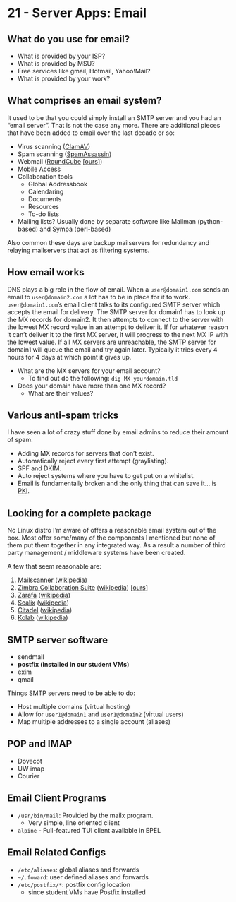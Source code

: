 # 21 - Server Apps: Email {#unit-21}

<!-- __Related Resources__: -->

<!-- | Type | Content | -->
<!-- | :-- | :-- | -->
<!-- | Screencast | [21-email-intro.webm](https://www.cs.montana.edu/users/sdowdle/csci351/videos/21-email-intro.webm)`r newLine()`[21-email-intro.mp4](https://www.cs.montana.edu/users/sdowdle/csci351/videos/21-email-intro.mp4) | -->
<!-- | Original Docs | [PDF](21/Tuesday - 16MAR - Server apps_ Email - Systems Administration.pdf) - [HTML](21/email.html) | -->
<!-- | Resources | -LaUSAH: Chapter 18, Electronic Mail`r newLine()`- LaUSAH: Chapter 16, DNS: The Domain Name System, MX records`r newLine()`- RHEL7 System Administators Guide, Chapter 15, Mail Servers (PDF) | -->

## What do you use for email?

- What is provided by your ISP?
- What is provided by MSU?
- Free services like gmail, Hotmail, Yahoo!Mail?
- What is provided by your work?

## What comprises an email system?

It used to be that you could simply install an SMTP server and you had an "email server". That is not the case any more. There are additional pieces that have been added to email over the last decade or so:

- Virus scanning ([ClamAV](http://www.clamav.net/))
- Spam scanning ([SpamAssassin](http://spamassassin.apache.org/))
- Webmail ([RoundCube](http://roundcube.net/) [[ours](https://www.cs.montana.edu/roundcubemail)])
- Mobile Access
- Collaboration tools
  - Global Addressbook
  - Calendaring
  - Documents
  - Resources
  - To-do lists
- Mailing lists? Usually done by separate software like Mailman (python-based) and Sympa (perl-based)

Also common these days are backup mailservers for redundancy and relaying mailservers that act as filtering systems.

## How email works

DNS plays a big role in the flow of email. When a `user@domain1.com` sends an email to `user@domain2.com` a lot has to be in place for it to work. `user@domain1.com`'s email client talks to its configured SMTP server which accepts the email for delivery. The SMTP server for domain1 has to look up the MX records for domain2. It then attempts to connect to the server with the lowest MX record value in an attempt to deliver it. If for whatever reason it can't deliver it to the first MX server, it will progress to the next MX IP with the lowest value. If all MX servers are unreachable, the SMTP server for domain1 will queue the email and try again later. Typically it tries every 4 hours for 4 days at which point it gives up.
 
- What are the MX servers for your email account?
  - To find out do the following: `dig MX yourdomain.tld`
- Does your domain have more than one MX record?
  - What are their values?

## Various anti-spam tricks

I have seen a lot of crazy stuff done by email admins to reduce their amount of spam.

- Adding MX records for servers that don't exist.
- Automatically reject every first attempt (graylisting).
- SPF and DKIM.
- Auto reject systems where you have to get put on a whitelist.
- Email is fundamentally broken and the only thing that can save it... is [PKI](http://en.wikipedia.org/wiki/Public_key_infrastructure).

## Looking for a complete package

No Linux distro I'm aware of offers a reasonable email system out of the box. Most offer some/many of the components I mentioned but none of them put them together in any integrated way. As a result a number of third party management / middleware systems have been created.

A few that seem reasonable are:

1. [Mailscanner](http://www.mailscanner.info/) ([wikipedia](http://en.wikipedia.org/wiki/Mailscanner))
2. [Zimbra Collaboration Suite](http://www.zimbra.com/) ([wikipedia](http://en.wikipedia.org/wiki/Zimbra)) [[ours](https://mail.cs.montana.edu/)]
3. [Zarafa](http://www.zarafa.com/) ([wikipedia](http://en.wikipedia.org/wiki/Zarafa_%28software%29))
4. [Scalix](http://www.scalix.com/) ([wikipedia](http://en.wikipedia.org/wiki/Scalix))
5. [Citadel](http://www.citadel.org/) ([wikipedia](http://en.wikipedia.org/wiki/Citadel/UX))
6. [Kolab](http://www.kolab.org/) ([wikipedia](https://en.wikipedia.org/wiki/Kolab))

## SMTP server software

- sendmail
- __postfix (installed in our student VMs)__
- exim
- qmail

Things SMTP servers need to be able to do:

- Host multiple domains (virtual hosting)
- Allow for `user1@domain1` and `user1@domain2` (virtual users)
- Map multiple addresses to a single account (aliases)

## POP and IMAP

- Dovecot
- UW imap
- Courier

## Email Client Programs

- `/usr/bin/mail`: Provided by the mailx  program.
  - Very simple, line oriented client
- `alpine` - Full-featured TUI client available in EPEL

## Email Related Configs

- `/etc/aliases`: global aliases and forwards
- `~/.foward`: user defined aliases and forwards
- `/etc/postfix/*`: postfix config location
  - since student VMs have Postfix installed

